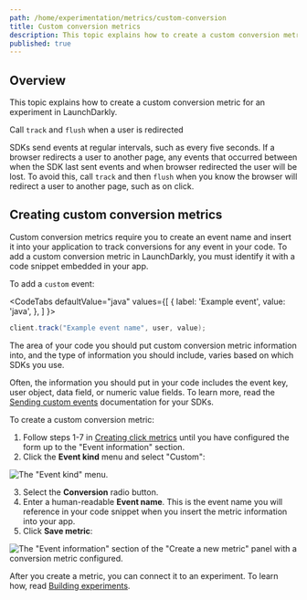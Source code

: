 ```yaml
---
path: /home/experimentation/metrics/custom-conversion
title: Custom conversion metrics
description: This topic explains how to create a custom conversion metric for an experiment in LaunchDarkly.
published: true
---
```


## Overview

This topic explains how to create a custom conversion metric for an experiment in LaunchDarkly.

<Callout intent="warning">
<CalloutTitle>Call <code>track</code> and <code>flush</code> when a user is redirected</CalloutTitle>
<CalloutDescription>

SDKs send events at regular intervals, such as every five seconds. If a browser redirects a user to another page, any events that occurred between when the SDK last sent events and when browser redirected the user will be lost. To avoid this, call `track` and then `flush` when you know the browser will redirect a user to another page, such as on click.

</CalloutDescription>
</Callout>

## Creating custom conversion metrics

Custom conversion metrics require you to create an event name and insert it into your application to track conversions for any event in your code. To add a custom conversion metric in LaunchDarkly, you must identify it with a code snippet embedded in your app.

To add a `custom` event:

<CodeTabs
  defaultValue="java"
  values={[
    { label: 'Example event', value: 'java', },
  ]
}>

<CodeTabItem value="java">

```java
client.track("Example event name", user, value);
```

</CodeTabItem>
</CodeTabs>

The area of your code you should put custom conversion metric information into, and the type of information you should include, varies based on which SDKs you use.

Often, the information you should put in your code includes the event key, user object, data field, or numeric value fields. To learn more, read the [Sending custom events](/sdk/features/events) documentation for your SDKs.

To create a custom conversion metric:

1. Follow steps 1-7 in [Creating click metrics](/home/experimentation/metrics/click) until you have configured the form up to the "Event information" section.
2. Click the **Event kind** menu and select "Custom":

![The "Event kind" menu.](metrics-event-kind-custom.png)

3. Select the **Conversion** radio button.
4. Enter a human-readable **Event name**. This is the event name you will reference in your code snippet when you insert the metric information into your app.
5. Click **Save metric**:

![The "Event information" section of the "Create a new metric" panel with a conversion metric configured.](metrics-event-information.png)

After you create a metric, you can connect it to an experiment. To learn how, read [Building experiments](/home/experimentation/create#building-experiments).
